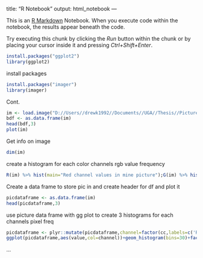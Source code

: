 title: "R Notebook"
output: html_notebook
---

This is an [R Markdown](http://rmarkdown.rstudio.com) Notebook. When you execute code within the notebook, the results appear beneath the code. 

Try executing this chunk by clicking the *Run* button within the chunk or by placing your cursor inside it and pressing *Ctrl+Shift+Enter*. 

```r
install.packages("ggplot2")
library(ggplot2)
```

install packages

```r
install.packages("imager")
library(imager)
```
Cont.

```r
im <- load.image("D://Users//drewk1992//Documents//UGA//Thesis//Pictures//DJI_0004.jpg")
bdf <- as.data.frame(im)
head(bdf,3)
plot(im)
```
Get info on image
```r
dim(im)
```
create a histogram for each color channels rgb value frequency

```r
R(im) %>% hist(main="Red channel values in mine picture");G(im) %>% hist(main="Red channel values in mine picture");B(im) %>% hist(main="Red channel values in mine picture")
```
Create a data frame to store pic in and create header for df and plot it
```r
picdataframe <- as.data.frame(im)
head(picdataframe,3)
```
 use picture data frame with gg plot to create 3 histograms for each channels pixel freq
```r
picdataframe <- plyr::mutate(picdataframe,channel=factor(cc,labels=c('R','G','B')))
ggplot(picdataframe,aes(value,col=channel))+geom_histogram(bins=30)+facet_wrap(~ channel)
```

…